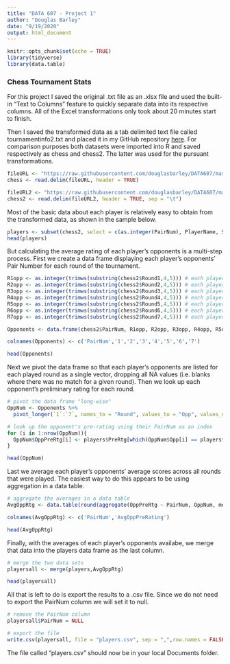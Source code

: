 ```yaml
---
title: "DATA 607 - Project 1"
author: "Douglas Barley"
date: "9/19/2020"
output: html_document
---
```


```r
knitr::opts_chunk$set(echo = TRUE)
library(tidyverse)
library(data.table)
```

### Chess Tournament Stats

For this project I saved the original .txt file as an .xlsx file and used the built-in "Text to Columns" feature to quickly separate data into its respective columns. All of the Excel transformations only took about 20 minutes start to finish.

Then I saved the transformed data as a tab delimited text file called tournamentinfo2.txt and placed it in my GitHub repository <a href="https://raw.githubusercontent.com/douglasbarley/DATA607/master/tournamentinfo2.txt">here</a>. For comparison purposes both datasets were imported into R and saved respectively as chess and chess2. The latter was used for the pursuant transformations.

```r
fileURL <- "https://raw.githubusercontent.com/douglasbarley/DATA607/master/tournamentinfo.txt"
chess <- read.delim(fileURL, header = TRUE)

fileURL2 <- "https://raw.githubusercontent.com/douglasbarley/DATA607/master/tournamentinfo2.txt"
chess2 <- read.delim(fileURL2, header = TRUE, sep = "\t")
```

Most of the basic data about each player is relatively easy to obtain from the transformed data, as shown in the sample below.

```r
players <- subset(chess2, select = c(as.integer(PairNum), PlayerName, State, TotalPts, PreRtg))
head(players)
```

But calculating the average rating of each player's opponents is a multi-step process. First we create a data frame displaying each player's opponents' Pair Number for each round of the tournament.

```r
R1opp <- as.integer(trimws(substring(chess2$Round1,4,5))) # each player's opponent for round 1
R2opp <- as.integer(trimws(substring(chess2$Round2,4,5))) # each player's opponent for round 2
R3opp <- as.integer(trimws(substring(chess2$Round3,4,5))) # each player's opponent for round 3
R4opp <- as.integer(trimws(substring(chess2$Round4,4,5))) # each player's opponent for round 4
R5opp <- as.integer(trimws(substring(chess2$Round5,4,5))) # each player's opponent for round 5
R6opp <- as.integer(trimws(substring(chess2$Round6,4,5))) # each player's opponent for round 6
R7opp <- as.integer(trimws(substring(chess2$Round7,4,5))) # each player's opponent for round 7

Opponents <- data.frame(chess2$PairNum, R1opp, R2opp, R3opp, R4opp, R5opp, R6opp, R7opp)

colnames(Opponents) <- c('PairNum','1','2','3','4','5','6','7')

head(Opponents)
```

Next we pivot the data frame so that each player's opponents are listed for each played round as a single vector, dropping all NA values (i.e. blanks where there was no match for a given round).  Then we look up each opponent's preliminary rating for each round.

```r
# pivot the data frame "long-wise"
OppNum <- Opponents %>%
  pivot_longer(`1`:`7`, names_to = "Round", values_to = "Opp", values_drop_na = TRUE)

# look up the opponent's pre-rating using their PairNum as an index
for (i in 1:nrow(OppNum)){
  OppNum$OppPreRtg[i] <- players$PreRtg[which(OppNum$Opp[i] == players$PairNum)]
}

head(OppNum)
```

Last we average each player's opponents' average scores across all rounds that were played. The easiest way to do this appears to be using aggregation in a data table.

```r
# aggregate the averages in a data table
AvgOppRtg <- data.table(round(aggregate(OppPreRtg ~ PairNum, OppNum, mean), digits = 0))

colnames(AvgOppRtg) <- c('PairNum','AvgOppPreRating')

head(AvgOppRtg)
```

Finally, with the averages of each player's opponents availabe, we merge that data into the players data frame as the last column.

```r
# merge the two data sets
playersall <- merge(players,AvgOppRtg)

head(playersall)
```

All that is left to do is export the results to a .csv file. Since we do not need to export the PairNum column we will set it to null.

```r
# remove the PairNum column
playersall$PairNum = NULL

# export the file
write.csv(playersall, file = "players.csv", sep = ",",row.names = FALSE)
```

The file called "players.csv" should now be in your local Documents folder.

